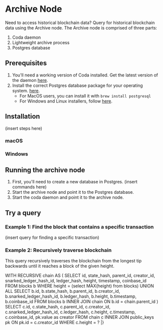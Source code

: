 
# Archive Node

Need to access historical blockchain data? Query for historical blockchain data using the Archive node.
The Archive node is comprised of three parts:
1. Coda daemon 
2. Lightweight archive process 
3. Postgres database 

## Prerequisites
1. You'll need a working version of Coda installed. Get the latest version of the daemon [here](/docs/getting-started).
2. Install the correct Postgres database package for your operating system. [here](https://www.postgresql.org/download/).
    - For MacOS users, you can install it with ```brew install postgresql```
    - For Windows and Linux installers, follow [here](https://www.postgresql.org/download/windows/).
    
## Installation
(insert steps here)
### macOS
### Windows 

## Running the archive node
1. First, you'll need to create a new database in Postgres.
    (insert commands here)
2. Start the archive node and point it to the Postgres database.
3. Start the coda daemon and point it to the archive node.

## Try a query
### Example 1: Find the block that contains a specific transaction
(insert query for finding a specific transaction)

### Example 2: Recursively traverse blockchain
This query recursively traverses the blockchain from the longest tip
backwards until it reaches a block of the given height. 

WITH RECURSIVE chain AS (
SELECT id, state_hash, parent_id, creator_id, snarked_ledger_hash_id, ledger_hash, height, timestamp, coinbase_id FROM blocks b WHERE height = (select MAX(height) from blocks)
UNION ALL
SELECT b.id, b.state_hash, b.parent_id, b.creator_id, b.snarked_ledger_hash_id, b.ledger_hash, b.height, b.timestamp, b.coinbase_id FROM blocks b
INNER JOIN chain
ON b.id = chain.parent_id
) SELECT c.id, c.state_hash, c.parent_id, c.creator_id, c.snarked_ledger_hash_id, c.ledger_hash, c.height, c.timestamp, c.coinbase_id, pk.value as creator FROM chain c
INNER JOIN public_keys pk
ON pk.id = c.creator_id
WHERE c.height = ?
|}